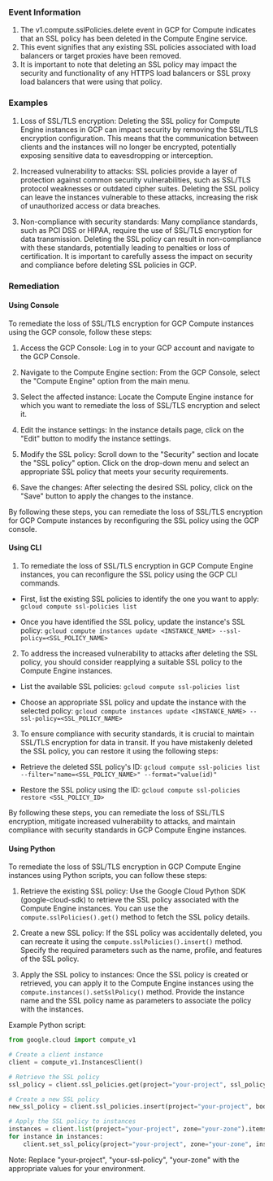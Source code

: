 
### Event Information

1. The v1.compute.sslPolicies.delete event in GCP for Compute indicates that an SSL policy has been deleted in the Compute Engine service.
2. This event signifies that any existing SSL policies associated with load balancers or target proxies have been removed.
3. It is important to note that deleting an SSL policy may impact the security and functionality of any HTTPS load balancers or SSL proxy load balancers that were using that policy.


### Examples

1. Loss of SSL/TLS encryption: Deleting the SSL policy for Compute Engine instances in GCP can impact security by removing the SSL/TLS encryption configuration. This means that the communication between clients and the instances will no longer be encrypted, potentially exposing sensitive data to eavesdropping or interception.

2. Increased vulnerability to attacks: SSL policies provide a layer of protection against common security vulnerabilities, such as SSL/TLS protocol weaknesses or outdated cipher suites. Deleting the SSL policy can leave the instances vulnerable to these attacks, increasing the risk of unauthorized access or data breaches.

3. Non-compliance with security standards: Many compliance standards, such as PCI DSS or HIPAA, require the use of SSL/TLS encryption for data transmission. Deleting the SSL policy can result in non-compliance with these standards, potentially leading to penalties or loss of certification. It is important to carefully assess the impact on security and compliance before deleting SSL policies in GCP.

### Remediation

#### Using Console

To remediate the loss of SSL/TLS encryption for GCP Compute instances using the GCP console, follow these steps:

1. Access the GCP Console: Log in to your GCP account and navigate to the GCP Console.

2. Navigate to the Compute Engine section: From the GCP Console, select the "Compute Engine" option from the main menu.

3. Select the affected instance: Locate the Compute Engine instance for which you want to remediate the loss of SSL/TLS encryption and select it.

4. Edit the instance settings: In the instance details page, click on the "Edit" button to modify the instance settings.

5. Modify the SSL policy: Scroll down to the "Security" section and locate the "SSL policy" option. Click on the drop-down menu and select an appropriate SSL policy that meets your security requirements.

6. Save the changes: After selecting the desired SSL policy, click on the "Save" button to apply the changes to the instance.

By following these steps, you can remediate the loss of SSL/TLS encryption for GCP Compute instances by reconfiguring the SSL policy using the GCP console.

#### Using CLI

1. To remediate the loss of SSL/TLS encryption in GCP Compute Engine instances, you can reconfigure the SSL policy using the GCP CLI commands. 

- First, list the existing SSL policies to identify the one you want to apply:
  `gcloud compute ssl-policies list`

- Once you have identified the SSL policy, update the instance's SSL policy:
  `gcloud compute instances update <INSTANCE_NAME> --ssl-policy=<SSL_POLICY_NAME>`

2. To address the increased vulnerability to attacks after deleting the SSL policy, you should consider reapplying a suitable SSL policy to the Compute Engine instances. 

- List the available SSL policies:
  `gcloud compute ssl-policies list`

- Choose an appropriate SSL policy and update the instance with the selected policy:
  `gcloud compute instances update <INSTANCE_NAME> --ssl-policy=<SSL_POLICY_NAME>`

3. To ensure compliance with security standards, it is crucial to maintain SSL/TLS encryption for data in transit. If you have mistakenly deleted the SSL policy, you can restore it using the following steps:

- Retrieve the deleted SSL policy's ID:
  `gcloud compute ssl-policies list --filter="name=<SSL_POLICY_NAME>" --format="value(id)"`

- Restore the SSL policy using the ID:
  `gcloud compute ssl-policies restore <SSL_POLICY_ID>`

By following these steps, you can remediate the loss of SSL/TLS encryption, mitigate increased vulnerability to attacks, and maintain compliance with security standards in GCP Compute Engine instances.

#### Using Python

To remediate the loss of SSL/TLS encryption in GCP Compute Engine instances using Python scripts, you can follow these steps:

1. Retrieve the existing SSL policy: Use the Google Cloud Python SDK (google-cloud-sdk) to retrieve the SSL policy associated with the Compute Engine instances. You can use the `compute.sslPolicies().get()` method to fetch the SSL policy details.

2. Create a new SSL policy: If the SSL policy was accidentally deleted, you can recreate it using the `compute.sslPolicies().insert()` method. Specify the required parameters such as the name, profile, and features of the SSL policy.

3. Apply the SSL policy to instances: Once the SSL policy is created or retrieved, you can apply it to the Compute Engine instances using the `compute.instances().setSslPolicy()` method. Provide the instance name and the SSL policy name as parameters to associate the policy with the instances.

Example Python script:

```python
from google.cloud import compute_v1

# Create a client instance
client = compute_v1.InstancesClient()

# Retrieve the SSL policy
ssl_policy = client.ssl_policies.get(project="your-project", ssl_policy="your-ssl-policy")

# Create a new SSL policy
new_ssl_policy = client.ssl_policies.insert(project="your-project", body=ssl_policy)

# Apply the SSL policy to instances
instances = client.list(project="your-project", zone="your-zone").items
for instance in instances:
    client.set_ssl_policy(project="your-project", zone="your-zone", instance=instance.name, ssl_policy=new_ssl_policy.name)
```

Note: Replace "your-project", "your-ssl-policy", "your-zone" with the appropriate values for your environment.

